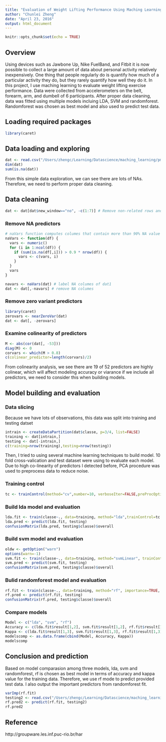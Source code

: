 ```yaml
---
title: "Evaluation of Weight Lifting Performance Using Maching Learning"
author: "Chunlei Zheng"
date: "April 23, 2016"
output: html_document
---
```


```r
knitr::opts_chunk$set(echo = TRUE)
```


## Overview
Using devices such as Jawbone Up, Nike FuelBand, and Fitbit it is now possible to collect a large amount of data about personal activity relatively inexpensively. One thing that people regularly do is quantify how much of a particular activity they do, but they rarely quantify how well they do it. In this project, I use maching learning to evaluate weight lifting exercise performance. Data were collected from accelerometers on the belt, forearm, arm, and dumbell of 6 participants. After proper data cleaning, data was fitted using multiple models incluing LDA, SVM and randomforest. Randomforest was chosen as best model and also used to predict test data. 

## Loading required packages
```r
library(caret)
```
## Data loading and exploring 
```r
dat <- read.csv("/Users/zhengc/Learning/Datascience/maching_learning/pml-training.csv", stringsAsFactors = FALSE)
dim(dat)
sum(is.na(dat))
```
From this simple data exploration, we can see there are lots of NAs.  Therefore, we need to perform proper data cleaning. 

## Data cleaning
```r
dat <- dat[dat$new_window=="no", -c(1:7)] # Remove non-related rows and columes
```
### Remove NA predictors
```r
# naVars function computes columes that contain more than 90% NA value
naVars <- function(df) {
  vars <- numeric()
  for (i in 1:ncol(df)) {
    if (sum(is.na(df[,i])) > 0.9 * nrow(df)) {
      vars <- c(vars, i)
    }
  }
  vars
}

navars <- naVars(dat) # label NA columes of dat1
dat <- dat[,-navars] # remove NA columes
```

### Remove zero variant predictors
```r
library(caret)
zerovars <- nearZeroVar(dat) 
dat <- dat[, -zerovars]

```
### Examine colinearity of predictors
```r
M <- abs(cor(dat[, -53]))
diag(M) <- 0
corvars <- which(M > 0.8)
c(colinear_predictor=length(corvars)/2)
```
From colinearity analysis, we see there are 19 of 52 predictors are highly colinear, which will affect modeling accuracy or viarance if we include all predictors, we need to consider this when building models.

## Model building and evaluation
### Data slicing
Because we have lots of observations, this data was split into training and testing datset
```r
intrain <- createDataPartition(dat$classe, p=3/4, list=FALSE)
training <- dat[intrain,]
testing <- dat[-intrain,]
c(training=nrow(training),testing=nrow(testing))
```

Then, I tried to using several machine learning techniques to build model. 10 fold cross-valication and test dataset were using to evaluate each model. Due to high co-linearity of predictors I detected before, PCA procedure was used to preprocess data to reduce noise.

### Training control
```r
tc <- trainControl(method="cv",number=10, verboseIter=FALSE,preProcOptions="pca", allowParallel=TRUE)
```
### Build lda model and evaluation
```r
lda.fit <- train(classe~., data=training, method="lda",trainControl=tc )
lda.pred <- predict(lda.fit, testing)
confusionMatrix(lda.pred, testing$classe)$overall
```

### Build svm model and evaluation
```r
oldw <- getOption("warn")
options(warn=-1)
svm.fit <- train(classe~., data=training, method="svmLinear", trainControl=tc)
svm.pred <- predict(svm.fit, testing)
confusionMatrix(svm.pred, testing$classe)$overall
```

### Bulid randomforest model and evaluation
```r
rf.fit <- train(classe~., data=training, method="rf", importance=TRUE, trainControl=tc)
rf.pred <- predict(rf.fit, testing)
confusionMatrix(rf.pred, testing$classe)$overall
```

### Compare models
```r
Model <- c("lda", "svm", "rf")
Accuracy <- c(lda.fit$result[1,2], svm.fit$result[1,2], rf.fit$result[1, 2])
Kappa <- c(lda.fit$result[1,3], svm.fit$result[1,3], rf.fit$result[1,3])
modelscomp <- as.data.frame(cbind(Model, Accuracy, Kappa))
modelscomp
```

## Conclusion and prediction
Based on model comparasion among three models, lda, svm and randomforest, rf is chosen as best model in terms of accuracy and kappa value for the training data. Therefore, we use rf mode to predict provided test data. I also output the important predictors from randomforest fit. 
```r
varImp(rf.fit)
testing2 <- read.csv("/Users/zhengc/Learning/Datascience/maching_learning/pml-testing.csv", stringsAsFactors = FALSE)
rf.pred2 <- predict(rf.fit, testing2)
rf.pred2
```

## Reference
http://groupware.les.inf.puc-rio.br/har
